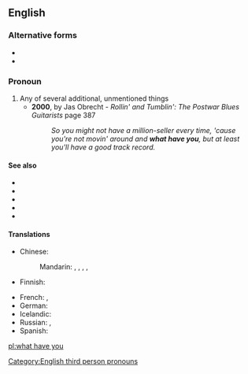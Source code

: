 ==English==

===Alternative forms===
* {{l|en|what-have-you}}
* {{l|en|whathaveyou}}

===Pronoun===
{{head|en|pronoun|head=[[what]] [[have]] [[you]]}}

# Any of several additional, unmentioned things
#* '''2000''', by Jas Obrecht - ''Rollin' and Tumblin': The Postwar Blues Guitarists'' page 387
#*: ''So you might not have a million-seller every time, 'cause you're not movin' around and '''what have you''', but at least you'll have a good track record.''

====See also====
* {{l|en|whatnot}}
* {{l|en|and so on}}
* {{l|en|et cetera}}
* {{l|en|such-and-such}}
* {{l|en|you name it}}

====Translations====
{{trans-top|any of several additional things}}
* Chinese:
*: Mandarin: {{t|cmn|之類|alt=之類的|sc=Hani}}, {{t+|cmn|之类|alt=之类的|tr=zhīlèi de|sc=Hani}}, {{t|cmn|什麼的|sc=Hani}}, {{t+|cmn|什么的|tr=shénmede|sc=Hani}}, {{t+|cmn|等等|tr=děngděng|sc=Hani}}
* Finnish: {{t+|fi|jokin}}
{{trans-mid}}
* French: {{t+|fr|quoi que ce soit}}, {{t|fr|que sais-je encore}}
* German: {{t+|de|und so weiter}}
* Icelandic: {{t|is|og þvíumlíkt}}
* Russian: {{t|ru|и про́чее}}, {{t|ru|и вся́кая вся́чина}}
* Spanish: {{t|es|y tal}}
{{trans-bottom}}

[[Category:English third person pronouns]]

[[pl:what have you]]